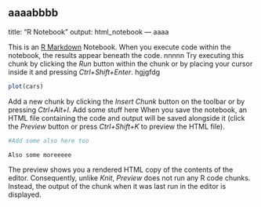 aaaabbbb
---
title: "R Notebook"
output: html_notebook
---
aaaa

This is an [R Markdown](http://rmarkdown.rstudio.com) Notebook. When you execute code within the notebook, the results appear beneath the code. 
nnnnn
Try executing this chunk by clicking the *Run* button within the chunk or by placing your cursor inside it and pressing *Ctrl+Shift+Enter*. 
hgjgfdg

```r
plot(cars)
```

Add a new chunk by clicking the *Insert Chunk* button on the toolbar or by pressing *Ctrl+Alt+I*.
Add some stuff here
When you save the notebook, an HTML file containing the code and output will be saved alongside it (click the *Preview* button or press *Ctrl+Shift+K* to preview the HTML file).
```r
#Add some also here too

Also some moreeeee
```

The preview shows you a rendered HTML copy of the contents of the editor. Consequently, unlike *Knit*, *Preview* does not run any R code chunks. Instead, the output of the chunk when it was last run in the editor is displayed.
